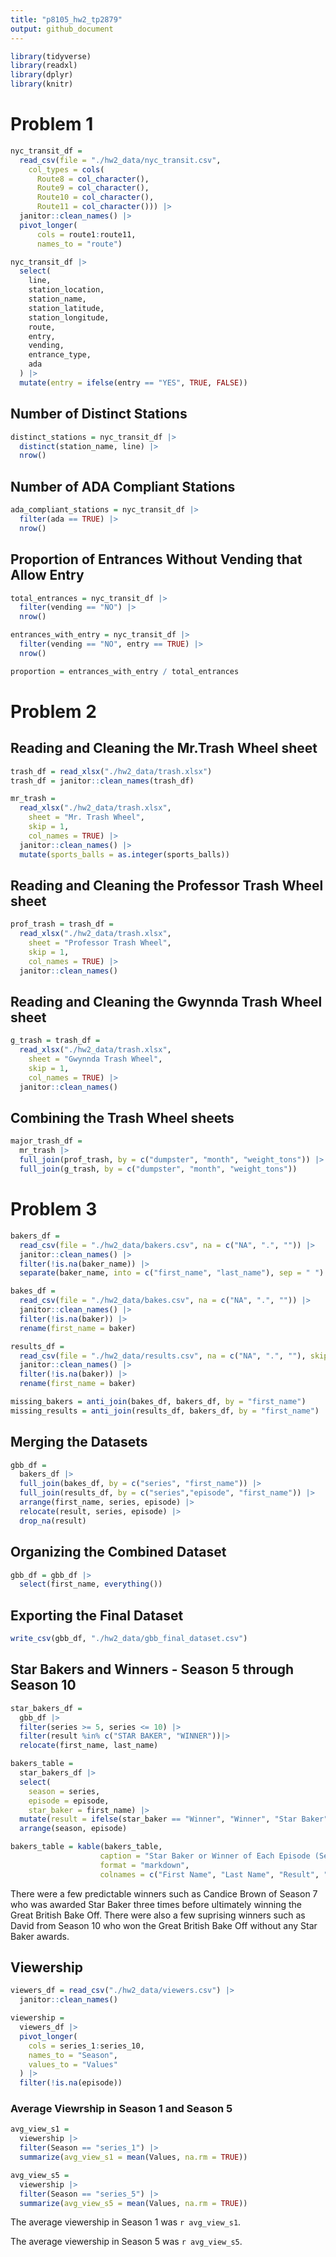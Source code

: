 ```yaml
---
title: "p8105_hw2_tp2879"
output: github_document
---
```


```r
library(tidyverse)
library(readxl)
library(dplyr)
library(knitr)
```



# Problem 1

```r
nyc_transit_df =  
  read_csv(file = "./hw2_data/nyc_transit.csv",
    col_types = cols(
      Route8 = col_character(), 
      Route9 = col_character(), 
      Route10 = col_character(), 
      Route11 = col_character())) |>
  janitor::clean_names() |>
  pivot_longer(
      cols = route1:route11,
      names_to = "route")
```

```r
nyc_transit_df |>
  select(
    line, 
    station_location,
    station_name, 
    station_latitude, 
    station_longitude, 
    route, 
    entry, 
    vending, 
    entrance_type, 
    ada
  ) |>
  mutate(entry = ifelse(entry == "YES", TRUE, FALSE))
```

## Number of Distinct Stations
```r
distinct_stations = nyc_transit_df |>
  distinct(station_name, line) |>
  nrow()
```

## Number of ADA Compliant Stations
```r
ada_compliant_stations = nyc_transit_df |>
  filter(ada == TRUE) |>
  nrow()
```

## Proportion of Entrances Without Vending that Allow Entry
```r
total_entrances = nyc_transit_df |>
  filter(vending == "NO") |>
  nrow()

entrances_with_entry = nyc_transit_df |>
  filter(vending == "NO", entry == TRUE) |>
  nrow()

proportion = entrances_with_entry / total_entrances
```



# Problem 2

## Reading and Cleaning the Mr.Trash Wheel sheet
```r
trash_df = read_xlsx("./hw2_data/trash.xlsx")
trash_df = janitor::clean_names(trash_df)
```

```r
mr_trash = 
  read_xlsx("./hw2_data/trash.xlsx",
    sheet = "Mr. Trash Wheel",
    skip = 1, 
    col_names = TRUE) |> 
  janitor::clean_names() |> 
  mutate(sports_balls = as.integer(sports_balls)) 
```

## Reading and Cleaning the Professor Trash Wheel sheet
```r
prof_trash = trash_df = 
  read_xlsx("./hw2_data/trash.xlsx",
    sheet = "Professor Trash Wheel",
    skip = 1, 
    col_names = TRUE) |> 
  janitor::clean_names() 
```

## Reading and Cleaning the Gwynnda Trash Wheel sheet
```r
g_trash = trash_df = 
  read_xlsx("./hw2_data/trash.xlsx",
    sheet = "Gwynnda Trash Wheel",
    skip = 1, 
    col_names = TRUE) |> 
  janitor::clean_names() 
```

## Combining the Trash Wheel sheets
```r
major_trash_df = 
  mr_trash |>
  full_join(prof_trash, by = c("dumpster", "month", "weight_tons")) |>
  full_join(g_trash, by = c("dumpster", "month", "weight_tons"))
```


# Problem 3
```r
bakers_df = 
  read_csv(file = "./hw2_data/bakers.csv", na = c("NA", ".", "")) |>
  janitor::clean_names() |>
  filter(!is.na(baker_name)) |>
  separate(baker_name, into = c("first_name", "last_name"), sep = " ") 

bakes_df = 
  read_csv(file = "./hw2_data/bakes.csv", na = c("NA", ".", "")) |> 
  janitor::clean_names() |>
  filter(!is.na(baker)) |>
  rename(first_name = baker) 

results_df = 
  read_csv(file = "./hw2_data/results.csv", na = c("NA", ".", ""), skip = 2) |> 
  janitor::clean_names() |>
  filter(!is.na(baker)) |>
  rename(first_name = baker) 
```

```r
missing_bakers = anti_join(bakes_df, bakers_df, by = "first_name")
missing_results = anti_join(results_df, bakers_df, by = "first_name")
```

## Merging the Datasets
```r
gbb_df = 
  bakers_df |>
  full_join(bakes_df, by = c("series", "first_name")) |> 
  full_join(results_df, by = c("series","episode", "first_name")) |> 
  arrange(first_name, series, episode) |> 
  relocate(result, series, episode) |> 
  drop_na(result)
```

## Organizing the Combined Dataset
```r
gbb_df = gbb_df |>
  select(first_name, everything())
```

## Exporting the Final Dataset
```r
write_csv(gbb_df, "./hw2_data/gbb_final_dataset.csv")
```

## Star Bakers and Winners - Season 5 through Season 10
```r
star_bakers_df = 
  gbb_df |>
  filter(series >= 5, series <= 10) |>
  filter(result %in% c("STAR BAKER", "WINNER"))|> 
  relocate(first_name, last_name)
```

```r
bakers_table = 
  star_bakers_df |> 
  select(
    season = series,
    episode = episode,
    star_baker = first_name) |>
  mutate(result = ifelse(star_baker == "Winner", "Winner", "Star Baker")) |> 
  arrange(season, episode)

bakers_table = kable(bakers_table, 
                    caption = "Star Baker or Winner of Each Episode (Seasons 5-10)",
                    format = "markdown",
                    colnames = c("First Name", "Last Name", "Result", "Series", "Episode"))
```

There were a few predictable winners such as Candice Brown of Season 7 who was awarded Star Baker three times before ultimately winning the Great British Bake Off. There were also a few suprising winners such as David from Season 10 who won the Great British Bake Off without any Star Baker awards.

## Viewership
```r
viewers_df = read_csv("./hw2_data/viewers.csv") |>
  janitor::clean_names()

viewership = 
  viewers_df |>
  pivot_longer(
    cols = series_1:series_10, 
    names_to = "Season",
    values_to = "Values"
  ) |>
  filter(!is.na(episode))
```

### Average Viewrship in Season 1 and Season 5
```r
avg_view_s1 = 
  viewership |>
  filter(Season == "series_1") |>
  summarize(avg_view_s1 = mean(Values, na.rm = TRUE))

avg_view_s5 = 
  viewership |>
  filter(Season == "series_5") |>
  summarize(avg_view_s5 = mean(Values, na.rm = TRUE))
```

The average viewership in Season 1 was `r avg_view_s1`.

The average viewership in Season 5 was `r avg_view_s5`.
